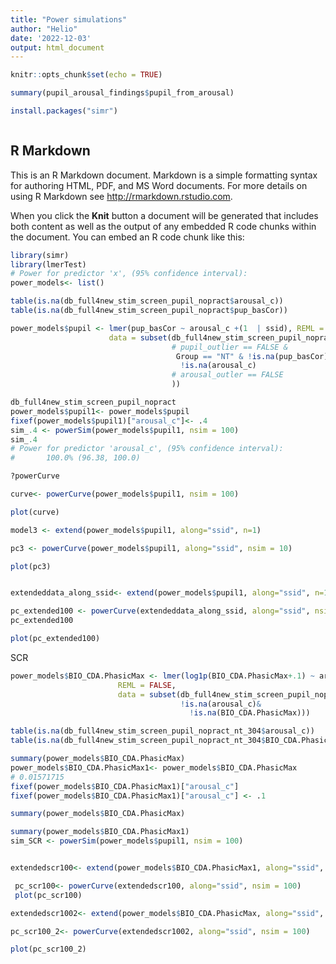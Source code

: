 ```yaml
---
title: "Power simulations"
author: "Helio"
date: '2022-12-03'
output: html_document
---
```


```r
knitr::opts_chunk$set(echo = TRUE)

summary(pupil_arousal_findings$pupil_from_arousal)

install.packages("simr")



```

## R Markdown

This is an R Markdown document. Markdown is a simple formatting syntax for authoring HTML, PDF, and MS Word documents. For more details on using R Markdown see <http://rmarkdown.rstudio.com>.

When you click the **Knit** button a document will be generated that includes both content as well as the output of any embedded R code chunks within the document. You can embed an R code chunk like this:

```r
library(simr)
library(lmerTest)
# Power for predictor 'x', (95% confidence interval):
power_models<- list()

table(is.na(db_full4new_stim_screen_pupil_nopract$arousal_c))
table(is.na(db_full4new_stim_screen_pupil_nopract$pup_basCor))

power_models$pupil <- lmer(pup_basCor ~ arousal_c +(1  | ssid), REML = FALSE,
                      data = subset(db_full4new_stim_screen_pupil_nopract, 
                                    # pupil_outlier == FALSE & 
                                     Group == "NT" & !is.na(pup_basCor) &
                                      !is.na(arousal_c)
                                    # arousal_outler == FALSE
                                    ))

db_full4new_stim_screen_pupil_nopract
power_models$pupil1<- power_models$pupil
fixef(power_models$pupil1)["arousal_c"]<- .4
sim_.4 <- powerSim(power_models$pupil1, nsim = 100)
sim_.4
# Power for predictor 'arousal_c', (95% confidence interval):
#       100.0% (96.38, 100.0)

?powerCurve

curve<- powerCurve(power_models$pupil1, nsim = 100)

plot(curve)

model3 <- extend(power_models$pupil1, along="ssid", n=1)

pc3 <- powerCurve(power_models$pupil1, along="ssid", nsim = 10)

plot(pc3)


extendeddata_along_ssid<- extend(power_models$pupil1, along="ssid", n=100)

pc_extended100 <- powerCurve(extendeddata_along_ssid, along="ssid", nsim = 100)
pc_extended100

plot(pc_extended100)

```
SCR

```r
power_models$BIO_CDA.PhasicMax <- lmer(log1p(BIO_CDA.PhasicMax+.1) ~ arousal_c + (1|ssid) + (1|stimIAPS),
                        REML = FALSE,
                        data = subset(db_full4new_stim_screen_pupil_nopract_nt_304,
                                      !is.na(arousal_c)&
                                        !is.na(BIO_CDA.PhasicMax)))

table(is.na(db_full4new_stim_screen_pupil_nopract_nt_304$arousal_c))
table(is.na(db_full4new_stim_screen_pupil_nopract_nt_304$BIO_CDA.PhasicMax))

summary(power_models$BIO_CDA.PhasicMax)
power_models$BIO_CDA.PhasicMax1<- power_models$BIO_CDA.PhasicMax
# 0.01571715 
fixef(power_models$BIO_CDA.PhasicMax1)["arousal_c"]
fixef(power_models$BIO_CDA.PhasicMax1)["arousal_c"] <- .1

summary(power_models$BIO_CDA.PhasicMax)

summary(power_models$BIO_CDA.PhasicMax1)
sim_SCR <- powerSim(power_models$pupil1, nsim = 100)


extendedscr100<- extend(power_models$BIO_CDA.PhasicMax1, along="ssid", n=100)

 pc_scr100<- powerCurve(extendedscr100, along="ssid", nsim = 100)
 plot(pc_scr100)

extendedscr1002<- extend(power_models$BIO_CDA.PhasicMax, along="ssid", n=100)

pc_scr100_2<- powerCurve(extendedscr1002, along="ssid", nsim = 100)

plot(pc_scr100_2)
```